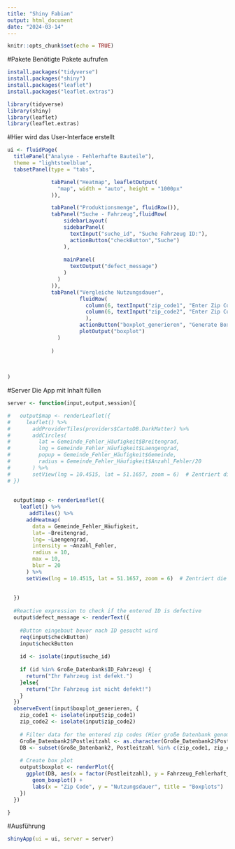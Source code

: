 ```yaml
---
title: "Shiny Fabian"
output: html_document
date: "2024-03-14"
---
```


```r
knitr::opts_chunk$set(echo = TRUE)
```

#Pakete
Benötigte Pakete aufrufen
```r

install.packages("tidyverse")
install.packages("shiny")
install.packages("leaflet")
install.packages("leaflet.extras")

library(tidyverse)
library(shiny)
library(leaflet)
library(leaflet.extras)

```



#Hier wird das User-Interface erstellt 
```r

ui <- fluidPage(
  titlePanel("Analyse - Fehlerhafte Bauteile"),
  theme = "lightsteelblue",
  tabsetPanel(type = "tabs",

              tabPanel("Heatmap", leafletOutput(
                "map", width = "auto", height = "1000px"
              )),

              tabPanel("Produktionsmenge", fluidRow()),
              tabPanel("Suche - Fahrzeug",fluidRow(
                  sidebarLayout(
                  sidebarPanel(
                    textInput("suche_id", "Suche Fahrzeug ID:"),
                    actionButton("checkButton","Suche")
                  ),
                  
                  mainPanel(
                    textOutput("defect_message")
                  )
                )
              )),
              tabPanel("Vergleiche Nutzungsdauer", 
                       fluidRow(
                         column(6, textInput("zip_code1", "Enter Zip Code 1:")),
                         column(6, textInput("zip_code2", "Enter Zip Code 2:"))
                         ),
                       actionButton("boxplot_generieren", "Generate Box Plot"),
                       plotOutput("boxplot")
                )
              
              )
  
  
  
)

```



#Server
Die App mit Inhalt füllen 
```r

server <- function(input,output,session){

#   output$map <- renderLeaflet({
#     leaflet() %>%
#       addProviderTiles(providers$CartoDB.DarkMatter) %>%
#       addCircles(
#         lat = Gemeinde_Fehler_Häufigkeit$Breitengrad,
#         lng = Gemeinde_Fehler_Häufigkeit$Laengengrad,
#         popup = Gemeinde_Fehler_Häufigkeit$Gemeinde,
#         radius = Gemeinde_Fehler_Häufigkeit$Anzahl_Fehler/20
#       ) %>%
#       setView(lng = 10.4515, lat = 51.1657, zoom = 6)  # Zentriert die Karte auf Deutschland
# })
  
  
  output$map <- renderLeaflet({
    leaflet() %>%
       addTiles() %>%
      addHeatmap(
        data = Gemeinde_Fehler_Häufigkeit,
        lat= ~Breitengrad,
        lng= ~Laengengrad,
        intensity = ~Anzahl_Fehler,
        radius = 10,
        max = 10,
        blur = 20
      ) %>% 
      setView(lng = 10.4515, lat = 51.1657, zoom = 6)  # Zentriert die Karte auf Deutschland
      
    
  })
  
  #Reactive expression to check if the entered ID is defective
  output$defect_message <- renderText({
    
    #Button eingebaut bevor nach ID gesucht wird
    req(input$checkButton)
    input$checkButton
    
    id <- isolate(input$suche_id)
    
    if (id %in% Große_Datenbank$ID_Fahrzeug) {
      return("Ihr Fahrzeug ist defekt.")
    }else{
      return("Ihr Fahrzeug ist nicht defekt!")
    } 
  })
  observeEvent(input$boxplot_generieren, {
    zip_code1 <- isolate(input$zip_code1)
    zip_code2 <- isolate(input$zip_code2)
    
    # Filter data for the entered zip codes (Hier große Datenbank genommen????)
    Große_Datenbank2$Postleitzahl <- as.character(Große_Datenbank2$Postleitzahl)
    DB <- subset(Große_Datenbank2, Postleitzahl %in% c(zip_code1, zip_code2))
    
    # Create box plot
    output$boxplot <- renderPlot({
      ggplot(DB, aes(x = factor(Postleitzahl), y = Fahrzeug_Fehlerhaft_Fahrleistung)) +
        geom_boxplot() +
        labs(x = "Zip Code", y = "Nutzungsdauer", title = "Boxplots")
    })
  })
  
}


```

#Ausführung
```r

shinyApp(ui = ui, server = server)


```
